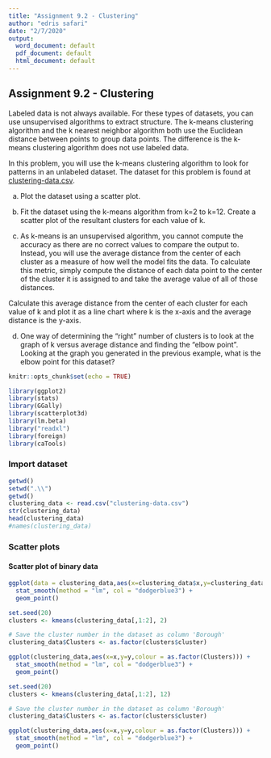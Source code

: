```yaml
---
title: "Assignment 9.2 - Clustering"
author: "edris safari"
date: "2/7/2020"
output:
  word_document: default
  pdf_document: default
  html_document: default
---
```


## Assignment 9.2 - Clustering
Labeled data is not always available. For these types of datasets, you can use unsupervised algorithms to extract structure. The k-means clustering algorithm and the k nearest neighbor algorithm both use the Euclidean distance between points to group data points. The difference is the k-means clustering algorithm does not use labeled data.

In this problem, you will use the k-means clustering algorithm to look for patterns in an unlabeled dataset. The dataset for this problem is found at [clustering-data.csv](clustering-data.csv).

a. Plot the dataset using a scatter plot.

b. Fit the dataset using the k-means algorithm from  k=2 to k=12. Create a scatter plot of the resultant clusters for each value of k.

c. As k-means is an unsupervised algorithm, you cannot compute the accuracy as there are no correct values to compare the output to. Instead, you will use the average distance from the center of each cluster as a measure of how well the model fits the data. To calculate this metric, simply compute the distance of each data point to the center of the cluster it is assigned to and take the average value of all of those distances.

Calculate this average distance from the center of each cluster for each value of k and plot it as a line chart where k is the x-axis and the average distance is the y-axis.

d. One way of determining the “right” number of clusters is to look at the graph of k versus average distance and finding the “elbow point”. Looking at the graph you generated in the previous example, what is the elbow point for this dataset?
```r
knitr::opts_chunk$set(echo = TRUE)
```

 ```r
library(ggplot2)
library(stats)
library(GGally)
library(scatterplot3d)
library(lm.beta)
library("readxl")
library(foreign)
library(caTools)
```
### Import dataset

```r
getwd()
setwd(".\\")
getwd()
clustering_data <- read.csv("clustering-data.csv")
str(clustering_data)
head(clustering_data)
#names(clustering_data)
```

### Scatter plots
#### Scatter plot of binary data
```r
ggplot(data = clustering_data,aes(x=clustering_data$x,y=clustering_data$y)) +
  stat_smooth(method = "lm", col = "dodgerblue3") +
  geom_point()
```


```r
set.seed(20)
clusters <- kmeans(clustering_data[,1:2], 2)

# Save the cluster number in the dataset as column 'Borough'
clustering_data$Clusters <- as.factor(clusters$cluster)
```

```r
ggplot(clustering_data,aes(x=x,y=y,colour = as.factor(Clusters))) +
  stat_smooth(method = "lm", col = "dodgerblue3") +
  geom_point()
```

```r
set.seed(20)
clusters <- kmeans(clustering_data[,1:2], 12)

# Save the cluster number in the dataset as column 'Borough'
clustering_data$Clusters <- as.factor(clusters$cluster)
```

```r
ggplot(clustering_data,aes(x=x,y=y,colour = as.factor(Clusters))) +
  stat_smooth(method = "lm", col = "dodgerblue3") +
  geom_point()
```